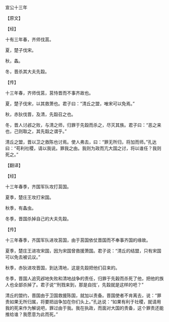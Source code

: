 

宣公十三年

【原文】

【经】

十有三年春，齐师伐莒。

夏，楚子伐宋。

秋，螽。

冬，晋杀其大夫先縠。

【传】

十三年春，齐师伐莒，莒恃晋而不事齐故也。

夏，楚子伐宋，以其救萧也。君子曰：“清丘之盟，唯宋可以免焉。”

秋，赤狄伐晋，及清，先縠召之也。

冬，晋人讨邲之败，与清之师，归罪于先縠而杀之，尽灭其族。君子曰：“恶之来也，己则取之，其先縠之谓乎。”

清丘之盟，晋以卫之救陈也讨焉。使人弗去，曰：“罪无所归，将加而师。”孔达曰：“苟利社稷，请以我说。罪我之由。我则为政而亢大国之讨，将以谁任？我则死之。”

【翻译】

【经】

十三年春季，齐国军队攻打莒国。

夏季，楚庄王攻打宋国。

秋季，有螽虫。

冬季，晋国杀掉自己的大夫先縠。

【传】

十三年春季，齐国军队进攻莒国，由于莒国依仗晋国而不奉事齐国的缘故。

夏季，楚庄王进攻宋国，因为宋国曾救援萧国。君子说：“清丘的结盟，只有宋国可以免去被讥议。”

秋季，赤狄进攻晋国，到达清地，这是先縠把他们召来的。

冬季，晋国人追究邲地失败和清地战争的责任，归罪于先穀而杀死了他，把他的族人也全部杀掉了。君子说“‘刑戮来到，那是自找’，先縠就是这样的吧？”

清丘的盟约，晋国由于卫国救援陈国，就加以责备。晋国使者不肯离去，说：“罪责如果无所归属，将要把战争加在你们头上。”孔达说：“如果有利于社稷，就请用我的死来作为解说吧，罪过由于我。我在执政，而面对大国的责备，这个罪责还能推给谁？我愿意为此而死。”

